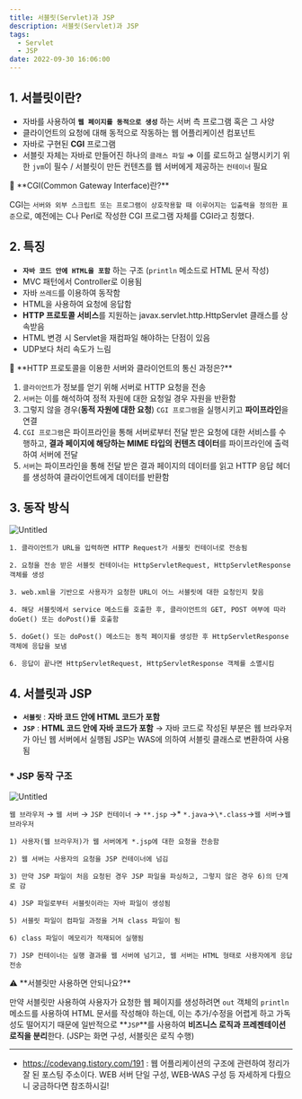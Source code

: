 ```yaml
---
title: 서블릿(Servlet)과 JSP
description: 서블릿(Servlet)과 JSP
tags:
  - Servlet
  - JSP
date: 2022-09-30 16:06:00
---
```


## 1. 서블릿이란?

- 자바를 사용하여 **`웹 페이지를 동적으로 생성`** 하는 서버 측 프로그램 혹은 그 사양
- 클라이언트의 요청에 대해 동적으로 작동하는 웹 어플리케이션 컴포넌트
- 자바로 구현된 **CGI** 프로그램
- 서블릿 자체는 자바로 만들어진 하나의 `클래스 파일`
  ⇒ 이를 로드하고 실행시키기 위한 `jvm`이 필수 / 서블릿이 만든 컨텐츠를 웹 서버에게 제공하는 `컨테이너` 필요

<aside>
📌 **CGI(Common Gateway Interface)란?**

CGI는 `서버와 외부 스크립트 또는 프로그램이 상호작용할 때 이루어지는 입출력을 정의한 표준`으로, 예전에는 C나 Perl로 작성한 CGI 프로그램 자체를 CGI라고 칭했다.

</aside>

## 2. 특징

- **`자바 코드 안에 HTML을 포함`** 하는 구조 (`println` 메소드로 HTML 문서 작성)
- MVC 패턴에서 Controller로 이용됨
- 자바 `쓰레드`를 이용하여 동작함
- HTML을 사용하여 요청에 응답함
- **HTTP 프로토콜 서비스**를 지원하는 javax.servlet.http.HttpServlet 클래스를 상속받음
- HTML 변경 시 Servlet을 재컴파일 해야하는 단점이 있음
- UDP보다 처리 속도가 느림

<aside>
📌 **HTTP 프로토콜을 이용한 서버와 클라이언트의 통신 과정은?**

1. `클라이언트`가 정보를 얻기 위해 서버로 HTTP 요청을 전송
2. `서버`는 이를 해석하여 정적 자원에 대한 요청일 경우 자원을 반환함
3. 그렇지 않을 경우(**동적 자원에 대한 요청**) `CGI 프로그램`을 실행시키고 **파이프라인**을 연결
4. `CGI 프로그램`은 파이프라인을 통해 서버로부터 전달 받은 요청에 대한 서비스를 수행하고, **결과 페이지에 해당하는 MIME 타입의 컨텐츠 데이터**를 파이프라인에 출력하여 서버에 전달
5. `서버`는 파이프라인을 통해 전달 받은 결과 페이지의 데이터를 읽고 HTTP 응답 헤더를 생성하여 클라이언트에게 데이터를 반환함

</aside>

## 3. 동작 방식

![Untitled](https://img.notionusercontent.com/s3/prod-files-secure%2F76fa3146-0981-4366-a7e0-f4a243822889%2F7e02f397-3ab3-45bc-9744-d58b9f66fbe6%2FUntitled.png/size/w=1640?exp=1734633160&sig=vb0Ve3KLR6fg6RVPMsqeHWQeSUcbsgSXCEMfa3gmqyE)

```
1. 클라이언트가 URL을 입력하면 HTTP Request가 서블릿 컨테이너로 전송됨

2. 요청을 전송 받은 서블릿 컨테이너는 HttpServletRequest, HttpServletResponse 객체를 생성

3. web.xml을 기반으로 사용자가 요청한 URL이 어느 서블릿에 대한 요청인지 찾음

4. 해당 서블릿에서 service 메소드를 호출한 후, 클라이언트의 GET, POST 여부에 따라 doGet() 또는 doPost()를 호출함

5. doGet() 또는 doPost() 메소드는 동적 페이지를 생성한 후 HttpServletResponse 객체에 응답을 보냄

6. 응답이 끝나면 HttpServletRequest, HttpServletResponse 객체를 소멸시킴
```

## 4. 서블릿과 JSP

- **`서블릿`**
  : **자바 코드 안에 HTML 코드가 포함**
- **`JSP`**
  : **HTML 코드 안에 자바 코드가 포함**
  → 자바 코드로 작성된 부분은 웹 브라우저가 아닌 웹 서버에서 실행됨
  JSP는 WAS에 의하여 서블릿 클래스로 변환하여 사용됨

### \* JSP 동작 구조

![Untitled](https://img.notionusercontent.com/s3/prod-files-secure%2F76fa3146-0981-4366-a7e0-f4a243822889%2F6cd970ef-92a0-4bb6-a723-b93d5ff415be%2FUntitled.png/size/w=1540?exp=1734633173&sig=dtdd0KLwBLcvXYge2y3TF_WDYqd0P82K90wdtdVsEqM)

`웹 브라우저` → `웹 서버` → `JSP 컨테이너` → `**.jsp` →* `*.java`→`\*.class`→`웹 서버`→`웹 브라우저`

```
1) 사용자(웹 브라우저)가 웹 서버에게 *.jsp에 대한 요청을 전송함

2) 웹 서버는 사용자의 요청을 JSP 컨테이너에 넘김

3) 만약 JSP 파일이 처음 요청된 경우 JSP 파일을 파싱하고, 그렇지 않은 경우 6)의 단계로 감

4) JSP 파일로부터 서블릿이라는 자바 파일이 생성됨

5) 서블릿 파일이 컴파일 과정을 거쳐 class 파일이 됨

6) class 파일이 메모리가 적재되어 실행됨

7) JSP 컨테이너는 실행 결과를 웹 서버에 넘기고, 웹 서버는 HTML 형태로 사용자에게 응답 전송
```

<aside>
⚠️ **서블릿만 사용하면 안되나요?**

만약 서블릿만 사용하여 사용자가 요청한 웹 페이지를 생성하려면 `out` 객체의 `println` 메소드를 사용하여 HTML 문서를 작성해야 하는데, 이는 추가/수정을 어렵게 하고 가독성도 떨어지기 때문에 일반적으로 **`JSP`**를 사용하여 **비즈니스 로직과 프레젠테이션 로직을 분리**한다. (JSP는 화면 구성, 서블릿은 로직 수행)

</aside>

---

- https://codevang.tistory.com/191 : 웹 어플리케이션의 구조에 관련하여 정리가 잘 된 포스팅 주소이다. WEB 서버 단일 구성, WEB-WAS 구성 등 자세하게 다뤘으니 궁금하다면 참조하시길!
